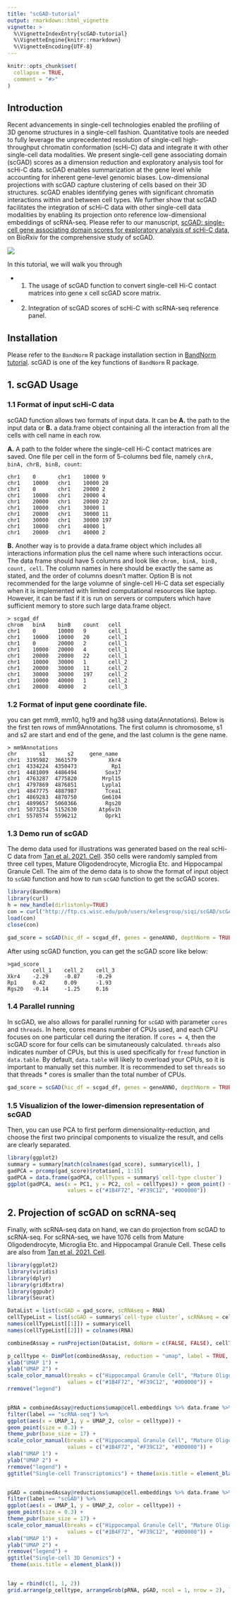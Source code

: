 ---
title: "scGAD-tutorial"
output: rmarkdown::html_vignette
vignette: >
  %\VignetteIndexEntry{scGAD-tutorial}
  %\VignetteEngine{knitr::rmarkdown}
  %\VignetteEncoding{UTF-8}
---

```{r, include = FALSE}
knitr::opts_chunk$set(
  collapse = TRUE,
  comment = "#>"
)
```

## Introduction

Recent advancements in single-cell technologies enabled the profiling of 3D genome structures in a single-cell fashion. Quantitative tools are needed to fully leverage the unprecedented resolution of single-cell high-throughput chromatin conformation (scHi-C) data and integrate it with other single-cell data modalities. We present single-cell gene associating domain (scGAD) scores as a dimension reduction and exploratory analysis tool for scHi-C data. scGAD enables summarization at the gene level while accounting for inherent gene-level genomic biases. Low-dimensional projections with scGAD capture clustering of cells based on their 3D structures. scGAD enables identifying genes with significant chromatin interactions within and between cell types. We further show that scGAD facilitates the integration of scHi-C data with other single-cell data modalities by enabling its projection onto reference low-dimensional embeddings of scRNA-seq. 
Please refer to our manuscript, [scGAD: single-cell gene associating domain scores for exploratory analysis of scHi-C data](https://www.biorxiv.org/content/10.1101/2021.10.22.465520v1), on BioRxiv for the comprehensive study of scGAD.

![](../figures/Fig1A.png)

In this tutorial, we will walk you through 

- 1. The usage of scGAD function to convert single-cell Hi-C contact matrices into gene x cell scGAD score matrix. 

- 2. Integration of scGAD scores of scHi-C with scRNA-seq reference panel.

## Installation

Please refer to the `BandNorm` R package installation section in [BandNorm tutorial](https://sshen82.github.io/BandNorm/articles/BandNorm-tutorial.html). scGAD is one of the key functions of `BandNorm` R package.

## 1. scGAD Usage 

### 1.1 Format of input scHi-C data

scGAD function allows two formats of input data. It can be **A.** the path to the input data or **B.** a data.frame object containing all the interaction from all the cells with cell name in each row.

**A.** A path to the folder where the single-cell Hi-C contact matrices are saved. One file per cell in the form of 5-columns bed file, namely ```chrA, binA, chrB, binB, count```:

```
chr1    0       chr1    10000 9
chr1    10000   chr1    10000 20
chr1    0       chr1    20000 2
chr1    10000   chr1    20000 4
chr1    20000   chr1    20000 22
chr1    10000   chr1    30000 1
chr1    20000   chr1    30000 11
chr1    30000   chr1    30000 197
chr1    10000   chr1    40000 1
chr1    20000   chr1    40000 2
```

**B.** Another way is to provide a data.frame object which includes all interactions information plus the cell name where such interactions occur. The data frame should have 5 columns and look like ```chrom, binA, binB, count, cell```. The column names in here should be exactly the same as stated, and the order of columns doesn't matter. Option B is not recommended for the large volumne of single-cell Hi-C data set especially when it is implemented with limited computational resources like laptop. However, it can be fast if it is run on servers or computers which have sufficient memory to store such large data.frame object.

```
> scgad_df
chrom   binA    binB    count   cell
chr1    0       10000   9       cell_1
chr1    10000   10000   20      cell_1
chr1    0       20000   2       cell_1
chr1    10000   20000   4       cell_1
chr1    20000   20000   22      cell_1
chr1    10000   30000   1       cell_2
chr1    20000   30000   11      cell_2
chr1    30000   30000   197     cell_2
chr1    10000   40000   1       cell_2
chr1    20000   40000   2       cell_3
```

### 1.2 Format of input gene coordinate file.
you can get mm9, mm10, hg19 and hg38 using data(Annotations). Below is the first ten rows of mm9Annotations. The first column is chromosome, s1 and s2 are start and end of the gene, and the last column is the gene name.

```
> mm9Annotations
chr       s1       s2     gene_name
chr1  3195982  3661579          Xkr4
chr1  4334224  4350473           Rp1
chr1  4481009  4486494         Sox17
chr1  4763287  4775820        Mrpl15
chr1  4797869  4876851        Lypla1
chr1  4847775  4887987         Tcea1
chr1  4869283  4870750        Gm6104
chr1  4899657  5060366         Rgs20
chr1  5073254  5152630       Atp6v1h
chr1  5578574  5596212         Oprk1
```

### 1.3 Demo run of scGAD

The demo data used for illustrations was generated based on the real scHi-C data from [Tan et al. 2021. Cell](https://www.cell.com/cell/fulltext/S0092-8674(20)31754-2?_returnURL=https%3A%2F%2Flinkinghub.elsevier.com%2Fretrieve%2Fpii%2FS0092867420317542%3Fshowall%3Dtrue). 350 cells were randomly sampled from three cell types, Mature Oligodendrocyte, Microglia Etc. and Hippocampal Granule Cell. The aim of the demo data is to show the format of input object to `scGAD` function and how to run `scGAD` function to get the scGAD scores.

```{r scGAD}
library(BandNorm)
library(curl)
h = new_handle(dirlistonly=TRUE)
con = curl("http://ftp.cs.wisc.edu/pub/users/kelesgroup/siqi/scGAD/scGADExample.rda", "r", h)
load(con)
close(con)

gad_score = scGAD(hic_df = scgad_df, genes = geneANNO, depthNorm = TRUE)
```

After using scGAD function, you can get the scGAD score like below:

```
>gad_score
        cell_1    cell_2    cell_3
Xkr4    -2.29     -0.87     -0.29
Rp1     0.42      0.09      -1.93
Rgs20   -0.14     -1.25     0.16
```

### 1.4 Parallel running

In scGAD, we also allows for parallel running for `scGAD` with parameter `cores` and `threads`. In here, cores means number of CPUs used, and each CPU focuses on one particular cell during the iteration. If `cores = 4`, then the scGAD score for four cells can be simutaneously calculated. `threads` also indicates number of CPUs, but this is used specifically for `fread` function in `data.table`. By default, `data.table` will likely to overload your CPUs, so it is important to manually set this number. It is recommended to set `threads` so that threads * cores is smaller than the total number of CPUs.

```{r scGAD multicore, eval = FALSE}
gad_score = scGAD(hic_df = scgad_df, genes = geneANNO, depthNorm = TRUE, cores = 4, threads = 12)
```

### 1.5 Visualizion of the lower-dimension representation of scGAD

Then, you can use PCA to first perform dimensionality-reduction, and choose the first two principal components to visualize the result, and cells are clearly separated.

```{r PCA Result, fig.width = 13, fig.height = 8}
library(ggplot2)
summary = summary[match(colnames(gad_score), summary$cell), ]
gadPCA = prcomp(gad_score)$rotation[, 1:15]
gadPCA = data.frame(gadPCA, cellTypes = summary$`cell-type cluster`)
ggplot(gadPCA, aes(x = PC1, y = PC2, col = cellTypes)) + geom_point() + theme_bw(base_size = 20) + scale_color_manual(breaks = c("Hippocampal Granule Cell", "Mature Oligodendrocyte", "Microglia Etc."),
                   values = c("#1B4F72", "#F39C12", "#000000"))
```

## 2. Projection of scGAD on scRNA-seq

Finally, with scRNA-seq data on hand, we can do projection from scGAD to scRNA-seq. For scRNA-seq, we have 1076 cells from Mature Oligodendrocyte, Microglia Etc. and Hippocampal Granule Cell. These cells are also from [Tan et al. 2021. Cell](https://www.cell.com/cell/fulltext/S0092-8674(20)31754-2?_returnURL=https%3A%2F%2Flinkinghub.elsevier.com%2Fretrieve%2Fpii%2FS0092867420317542%3Fshowall%3Dtrue).

```{r Projection, fig.width = 13, fig.height = 8}
library(ggplot2)
library(viridis)
library(dplyr)
library(gridExtra)
library(ggpubr)
library(Seurat)

DataList = list(scGAD = gad_score, scRNAseq = RNA)
cellTypeList = list(scGAD = summary$`cell-type cluster`, scRNAseq = cellTypeRNA)
names(cellTypeList[[1]]) = summary$cell
names(cellTypeList[[2]]) = colnames(RNA)

combinedAssay = runProjection(DataList, doNorm = c(FALSE, FALSE), cellTypeList)

p_celltype <- DimPlot(combinedAssay, reduction = "umap", label = TRUE, repel = TRUE, pt.size = 1.3, shape.by = "method", label.size = 12) +
xlab("UMAP 1") +
ylab("UMAP 2") +
scale_color_manual(breaks = c("Hippocampal Granule Cell", "Mature Oligodendrocyte", "Microglia Etc."),
                   values = c("#1B4F72", "#F39C12", "#000000")) +
rremove("legend")


pRNA = combinedAssay@reductions$umap@cell.embeddings %>% data.frame %>% mutate(celltype = c(cellTypeList[[1]], cellTypeList[[2]]), label = c(rep("scGAD", length(cellTypeList[[1]])), rep("scRNA-seq", length(cellTypeList[[2]])))) %>%
filter(label == "scRNA-seq") %>%
ggplot(aes(x = UMAP_1, y = UMAP_2, color = celltype)) +
geom_point(size = 0.3) +
theme_pubr(base_size = 17) +
scale_color_manual(breaks = c("Hippocampal Granule Cell", "Mature Oligodendrocyte", "Microglia Etc."),
                   values = c("#1B4F72", "#F39C12", "#000000")) +
xlab("UMAP 1") +
ylab("UMAP 2") +
rremove("legend") +
ggtitle("Single-cell Transcriptomics") + theme(axis.title = element_blank())


pGAD = combinedAssay@reductions$umap@cell.embeddings %>% data.frame %>% mutate(celltype = c(cellTypeList[[1]], cellTypeList[[2]]), label = c(rep("scGAD", length(cellTypeList[[1]])), rep("scRNA-seq", length(cellTypeList[[2]])))) %>%
filter(label == "scGAD") %>%
ggplot(aes(x = UMAP_1, y = UMAP_2, color = celltype)) +
geom_point(size = 0.3) +
theme_pubr(base_size = 17) +
scale_color_manual(breaks = c("Hippocampal Granule Cell", "Mature Oligodendrocyte", "Microglia Etc."),
                   values = c("#1B4F72", "#F39C12", "#000000")) +
xlab("UMAP 1") +
ylab("UMAP 2") +
rremove("legend") +
ggtitle("Single-cell 3D Genomics") +
 theme(axis.title = element_blank())


lay = rbind(c(1, 1, 2))
grid.arrange(p_celltype, arrangeGrob(pRNA, pGAD, ncol = 1, nrow = 2), layout_matrix = lay)
```




